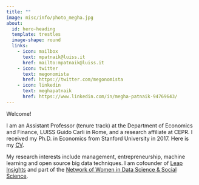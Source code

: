 ```yaml
---
title: ""
image: misc/info/photo_megha.jpg
about:
  id: hero-heading
  template: trestles
  image-shape: round
  links:
    - icon: mailbox
      text: mpatnaik@luiss.it
      href: mailto:mpatnaik@luiss.it
    - icon: twitter  
      text: megonomista 
      href: https://twitter.com/megonomista
    - icon: linkedin
      text: meghapatnaik
      href: https://www.linkedin.com/in/megha-patnaik-94769643/
---
```


::: {#hero-heading}

Welcome! 

I am an Assistant Professor (tenure track) at the Department of Economics and Finance, LUISS Guido Carli in Rome, and a research affiliate at CEPR. I received my Ph.D. in Economics from Stanford University in 2017. Here is my [CV](misc/info/CV_patnaik.pdf).


My research interests include management, entrepreneurship, machine learning and open source big data techniques. I am cofounder of [Leap Insights](https://leap-insights.org/) and part of the [Network of Women in Data Science & Social Science](https://sites.google.com/view/windsnetwork). 






:::
